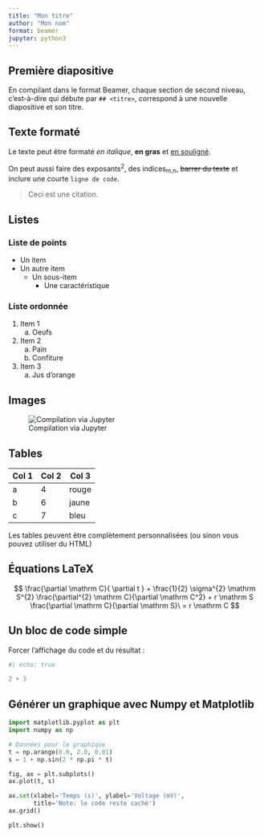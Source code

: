 ```yaml
---
title: "Mon titre"
author: "Mon nom"
format: beamer
jupyter: python3
---
```


## Première diapositive

En compilant dans le format Beamer, chaque section de second niveau,
c'est-à-dire qui débute par `## <titre>`,
correspond à une nouvelle diapositive et son titre.

## Texte formaté

Le texte peut être formaté *en italique*, **en gras** et
[en souligné]{.underline}.

On peut aussi faire des exposants^2^, des indices~m,n~, ~~barrer du texte~~ et
inclure une courte `ligne de code`.

> Ceci est une citation.

## Listes

### Liste de points

* Un item
* Un autre item
    + Un sous-item
        - Une caractéristique

### Liste ordonnée

1. Item 1
    a) Oeufs
2. Item 2
    a) Pain
    b) Confiture
3. Item 3
    a) Jus d'orange

## Images

![Compilation via Jupyter](../img/quarto/qmd_jupyter.png)

## Tables

| Col 1 | Col 2 | Col 3 |
|-------|-------|-------|
| a     | 4     | rouge |
| b     | 6     | jaune |
| c     | 7     | bleu  |

:::{.callout-note}
Les tables peuvent être complètement personnalisées
(ou sinon vous pouvez utiliser du HTML)
:::

## Équations LaTeX

$$
\frac{\partial \mathrm C}{ \partial t } +
\frac{1}{2} \sigma^{2} \mathrm S^{2}
\frac{\partial^{2} \mathrm C}{\partial \mathrm C^2} +
r \mathrm S \frac{\partial \mathrm C}{\partial \mathrm S}\ =
r \mathrm C
$$

## Un bloc de code simple

Forcer l'affichage du code et du résultat :

```python
#| echo: true

2 + 3
```

## Générer un graphique avec Numpy et Matplotlib

```python
import matplotlib.pyplot as plt
import numpy as np

# Données pour le graphique
t = np.arange(0.0, 2.0, 0.01)
s = 1 + np.sin(2 * np.pi * t)

fig, ax = plt.subplots()
ax.plot(t, s)

ax.set(xlabel='Temps (s)', ylabel='Voltage (mV)',
       title='Note: le code reste caché')
ax.grid()

plt.show()
```
